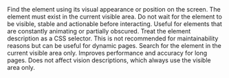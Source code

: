 <ResponseField name="use vision" type="boolean" default={false}>
  Find the element using its visual appearance or position on the screen. The
  element must exist in the current visible area.
</ResponseField>

<ResponseField name="disable stability checks" type="boolean" default={false}>
  Do not wait for the element to be visible, stable and actionable before
  interacting. Useful for elements that are constantly animating or partially
  obscured.
</ResponseField>

<ResponseField name="use css selector" type="boolean" default={false}>
  Treat the element description as a CSS selector. This is not recommended for
  maintainability reasons but can be useful for dynamic pages.
</ResponseField>

<ResponseField name="visible area only" type="boolean" default={false}>
  Search for the element in the current visible area only. Improves performance
  and accuracy for long pages. Does not affect vision descriptions, which always
  use the visible area only.
</ResponseField>
